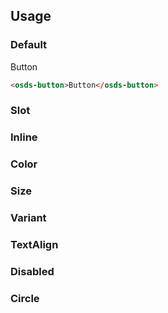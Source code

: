 
<GenericStyle />

## Usage

### Default
<osds-button>Button</osds-button>

```html
<osds-button>Button</osds-button>
```
### Slot
<Slot />

### Inline
<InlineProperty />

### Color
<ColorProperty />

### Size
<SizeProperty />

### Variant
<VariantProperty />

### TextAlign
<TextAlignProperty />

### Disabled
<DisabledProperty />

### Circle
<CircleProperty />
